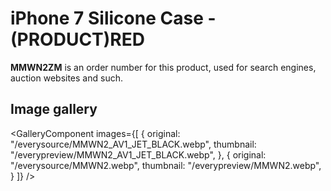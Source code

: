 
# iPhone 7 Silicone Case - (PRODUCT)RED

<Callout type='info' emoji='👉🏻'>**MMWN2ZM** is an order number for this product, used for search engines, auction websites and such.</Callout>

## Image gallery

<GalleryComponent
    images={[
      {
        original: "/everysource/MMWN2_AV1_JET_BLACK.webp",
        thumbnail: "/everypreview/MMWN2_AV1_JET_BLACK.webp",
      },
      {
        original: "/everysource/MMWN2.webp",
        thumbnail: "/everypreview/MMWN2.webp",
      }
    ]}
  />
